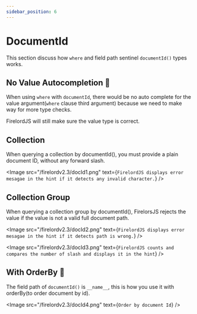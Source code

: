```yaml
---
sidebar_position: 6
---
```


# DocumentId

This section discuss how `where` and field path sentinel `documentId()` types works.


## No Value Autocompletion 🐧

When using `where` with `documentId`, there would be no auto complete for the value argument(`where` clause third argument) because we need to make way for more type checks.

FirelordJS will still make sure the value type is correct.

## Collection

When querying a collection by documentId(), you must provide a plain document ID, without any forward slash.

<Image
	src="/firelordv2.3/docId1.png"
	text={`FirelordJS displays error mesagae in the hint if it detects any invalid character.`}
/>

## Collection Group

When querying a collection group by documentId(), FirelorsJS rejects the value if the value is not a valid full document path.

<Image
	src="/firelordv2.3/docId2.png"
	text={`FirelordJS displays error mesagae in the hint if it detects path is wrong.`}
/>

<Image
	src="/firelordv2.3/docId3.png"
	text={`FirelordJS counts and compares the number of slash and displays it in the hint`}
/>

## With OrderBy 🦜

The field path of `documentId()` is `__name__`, this is how you use it with orderBy(to order document by id).

<Image src="/firelordv2.3/docId4.png" text={`Order by document Id`} />
